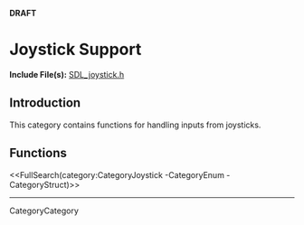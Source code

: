 <!-- #master-page:CategoryTemplate -->
<!-- #master-date:Unknown-Date -->
<!-- format wiki -->
<!-- language en -->
'''DRAFT'''

= Joystick Support =

'''Include File(s):''' [http://hg.libsdl.org/SDL/file/tip/include/SDL_joystick.h SDL_joystick.h]


== Introduction ==

This category contains functions for handling inputs from joysticks.

== Functions ==

<<FullSearch(category:CategoryJoystick -CategoryEnum -CategoryStruct)>>

----
CategoryCategory
